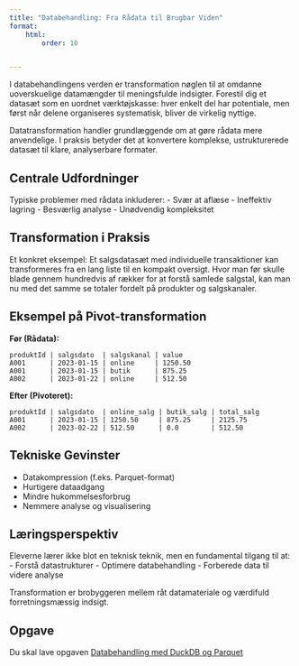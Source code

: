 ```yaml
---
title: "Databehandling: Fra Rådata til Brugbar Viden"
format: 
    html:
        order: 10


---
```


I databehandlingens verden er transformation nøglen til at omdanne uoverskuelige datamængder til meningsfulde indsigter. Forestil dig et datasæt som en uordnet værktøjskasse: hver enkelt del har potentiale, men først når delene organiseres systematisk, bliver de virkelig nyttige.

Datatransformation handler grundlæggende om at gøre rådata mere anvendelige. I praksis betyder det at konvertere komplekse, ustrukturerede datasæt til klare, analyserbare formater.

## Centrale Udfordninger
Typiske problemer med rådata inkluderer:
- Svær at aflæse
- Ineffektiv lagring
- Besværlig analyse
- Unødvendig kompleksitet

## Transformation i Praksis
Et konkret eksempel: Et salgsdatasæt med individuelle transaktioner kan transformeres fra en lang liste til en kompakt oversigt. Hvor man før skulle blade gennem hundredvis af rækker for at forstå samlede salgstal, kan man nu med det samme se totaler fordelt på produkter og salgskanaler.


## Eksempel på Pivot-transformation
**Før (Rådata):**
```
produktId | salgsdato  | salgskanal | value
A001      | 2023-01-15 | online     | 1250.50
A001      | 2023-01-15 | butik      | 875.25
A002      | 2023-01-22 | online     | 512.50
```

**Efter (Pivoteret):**
```
produktId | salgsdato  | online_salg | butik_salg | total_salg
A001      | 2023-01-15 | 1250.50     | 875.25     | 2125.75
A002      | 2023-02-22 | 512.50      | 0.0        | 512.50
```


## Tekniske Gevinster
- Datakompression (f.eks. Parquet-format)
- Hurtigere dataadgang
- Mindre hukommelsesforbrug
- Nemmere analyse og visualisering

## Læringsperspektiv
Eleverne lærer ikke blot en teknisk teknik, men en fundamental tilgang til at:
- Forstå datastrukturer
- Optimere databehandling
- Forberede data til videre analyse

Transformation er brobyggeren mellem råt datamateriale og værdifuld forretningsmæssig indsigt.

## Opgave

Du skal lave opgaven [Databehandling med DuckDB og Parquet](./duckdb_assignment_description.qmd)

